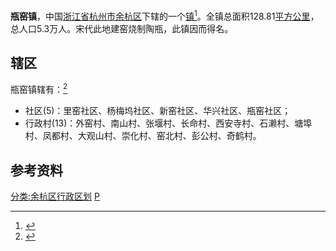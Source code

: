 {{中国乡级行政区
|景观照片文件名 = Liangzhu Ancient City Site, 2016-06-18 02.jpg
|景观照片描述 = [[良渚遗址|良渚古城]]莫角山遗址土台
|汉语拼音 = 
|其他语言 = 
|其他语言名称 = 
|旧称 = 
|地名出处 = 
|位置图文件名 = 
|位置图描述 = 
|自定义图片= 
|建置时间 = 
|政府驻地 = 前程路28号
|毗邻 = 
|总面积 = 128.8平方千米
|总人口 = 
|总人口年份 = 
|户籍人口 = 
|户籍人口年份 = 
|常住人口 = 
|常住人口年份 = 
|人口密度 = 
|GDP = 
|GDP年份 = 
|邮政编码 = 311115
|电话区号 = 571
|官方网站 = http://www.yuhang.gov.cn/xxgk/zzjg/zjd/qwbgs_13255/
|网站名称 = 瓶窑镇 - 杭州余杭政府门户网站
|33/01/10/110/000}}
'''瓶窑镇'''，中国[[浙江省|浙江省]][[杭州市|杭州市]][[余杭区|余杭区]]下辖的一个[[镇|镇]]<ref>{{PRC admin/ref sgc|{{PRC admin/parent|33/01/10/110/000}}}}</ref>。全镇总面积128.81[[平方公里|平方公里]]，总人口5.3万人。宋代此地建窑烧制陶瓶，此镇因而得名。

==辖区==
瓶窑镇辖有：<ref>{{PRC admin/ref sgc|33/01/10/110/000}}</ref>
*社区(5)：里窑社区、杨梅坞社区、新窑社区、华兴社区、瓶窑社区；
*行政村(13)：外窑村、南山村、张堰村、长命村、西安寺村、石濑村、塘埠村、凤都村、大观山村、崇化村、窑北村、彭公村、奇鹤村。

== 参考资料 ==
{{reflist}}

{{余杭区行政区划}}
[[分类:余杭区行政区划|分类:余杭区行政区划]]
[[分类:杭州市乡镇|P]]